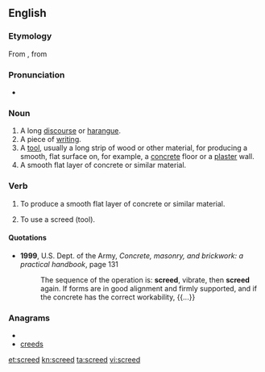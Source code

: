==English==

===Etymology===
From {{etyl|enm|en}} {{term|screde||lang=enm|fragment, strip of cloth}}, from {{etyl|ang|en}} {{term|scrēade|lang=ang}}

===Pronunciation===
* {{rhymes|iːd}}

===Noun===
{{en-noun}}

# A long [[discourse]] or [[harangue]].
# A piece of [[writing]].
# A [[tool]], usually a long strip of wood or other material, for producing a smooth, flat surface on, for example, a [[concrete]] floor or a [[plaster]] wall.
# A smooth flat layer of concrete or similar material.

===Verb===
{{en-verb}}

# {{construction|masonry}} To produce a smooth flat layer of concrete or similar material.
# {{construction|masonry}} To use a screed (tool).

====Quotations====
* '''1999''', U.S. Dept. of the Army, ''Concrete, masonry, and brickwork: a practical handbook'', page 131
*: The sequence of the operation is: '''screed''', vibrate, then '''screed''' again. If forms are in good alignment and firmly supported, and if the concrete has the correct workability, {{...}}

===Anagrams===
* {{alphagram|cdeers}}
* [[creeds#English|creeds]]

[[et:screed]]
[[kn:screed]]
[[ta:screed]]
[[vi:screed]]